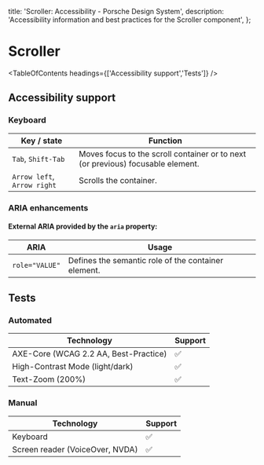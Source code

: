 
  title: 'Scroller: Accessibility - Porsche Design System',
  description: 'Accessibility information and best practices for the Scroller component',
};

# Scroller <ComponentStatus tagName="p-scroller"></ComponentStatus>

<TableOfContents headings={['Accessibility support','Tests']} />

## Accessibility support

### Keyboard

| Key / state                 | Function                                                                        |
| --------------------------- | ------------------------------------------------------------------------------- |
| `Tab`, `Shift-Tab`          | Moves focus to the scroll container or to next (or previous) focusable element. |
| `Arrow left`, `Arrow right` | Scrolls the container.                                                          |

### ARIA enhancements

#### External **ARIA** provided by the `aria` property:

| ARIA           | Usage                                               |
| -------------- | --------------------------------------------------- |
| `role="VALUE"` | Defines the semantic role of the container element. |

## Tests

### Automated

| Technology                            | Support |
| ------------------------------------- | ------- |
| AXE-Core (WCAG 2.2 AA, Best-Practice) | ✅      |
| High-Contrast Mode (light/dark)       | ✅      |
| Text-Zoom (200%)                      | ✅      |

### Manual

| Technology                      | Support |
| ------------------------------- | ------- |
| Keyboard                        | ✅      |
| Screen reader (VoiceOver, NVDA) | ✅      |
